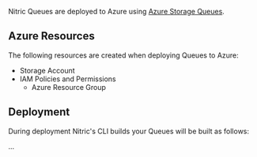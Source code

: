 Nitric Queues are deployed to Azure using [Azure Storage Queues](https://azure.microsoft.com/en-us/services/storage/queues/).

## Azure Resources

The following resources are created when deploying Queues to Azure:

- Storage Account
- IAM Policies and Permissions
  - Azure Resource Group

## Deployment

During deployment Nitric's CLI builds your Queues will be built as follows:

...
